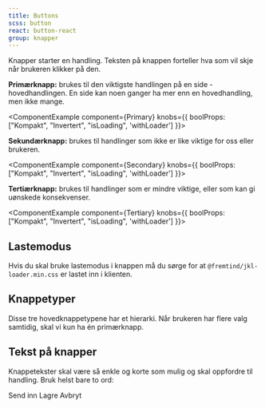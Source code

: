 ```yaml
---
title: Buttons
scss: button
react: button-react
group: knapper
---
```




<Ingress>
    Knapper starter en handling. Teksten på knappen forteller hva som vil skje når brukeren klikker på den.
</Ingress>

**Primærknapp:** brukes til den viktigste handlingen på en side - hovedhandlingen. En side kan noen ganger ha mer enn en hovedhandling, men ikke mange.

<ComponentExample component={Primary} knobs={{ boolProps: ["Kompakt", "Invertert", "isLoading", 'withLoader'] }}>
    <CodeDemo code={PrimaryCode} />
</ComponentExample>

**Sekundærknapp:** brukes til handlinger som ikke er like viktige for oss eller brukeren.

<ComponentExample component={Secondary} knobs={{ boolProps: ["Kompakt", "Invertert", "isLoading", 'withLoader'] }}>
    <CodeDemo code={SecondaryCode} />
</ComponentExample>

**Tertiærknapp:** brukes til handlinger som er mindre viktige, eller som kan gi uønskede konsekvenser.

<ComponentExample component={Tertiary} knobs={{ boolProps: ["Kompakt", "Invertert", "isLoading", 'withLoader'] }}>
    <CodeDemo code={TertiaryCode} />
</ComponentExample>

## Lastemodus

Hvis du skal bruke lastemodus i knappen må du sørge for at `@fremtind/jkl-loader.min.css` er lastet inn i klienten.

## Knappetyper

Disse tre hovedknappetypene har et hierarki. Når brukeren har flere valg samtidig, skal vi kun ha én primærknapp.

<DoDontExample type="do" description="Kun én primærknapp" image="/assets/do-donts/button-do-1.png" />
<DoDontExample type="dont" description="Flere primærknapper" image="/assets/do-donts/button-dont-1.png" />

## Tekst på knapper

Knappetekster skal være så enkle og korte som mulig og skal oppfordre til handling. Bruk helst bare to ord:

<PrimaryButton className="jkl-layout-spacing--medium-right">Send inn</PrimaryButton>
<SecondaryButton className="jkl-layout-spacing--medium-right">Lagre</SecondaryButton>
<TertiaryButton className="jkl-layout-spacing--medium-right">Avbryt</TertiaryButton>
